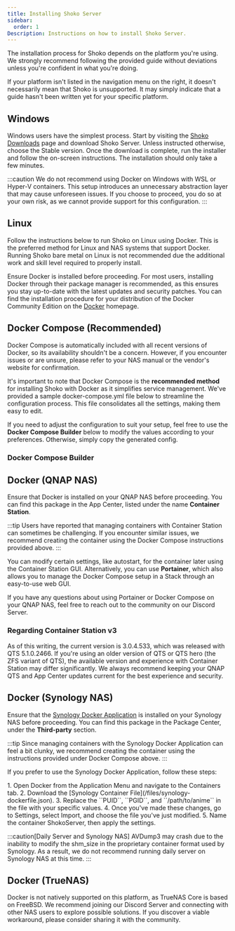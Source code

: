 ```yaml
---
title: Installing Shoko Server
sidebar:
  order: 1
Description: Instructions on how to install Shoko Server.
---
```



The installation process for Shoko depends on the platform you're using. We strongly recommend following the provided
guide without deviations unless you're confident in what you're doing.

If your platform isn't listed in the navigation menu on the right, it doesn't necessarily mean that Shoko is
unsupported. It may simply indicate that a guide hasn't been written yet for your specific platform.

## Windows

Windows users have the simplest process. Start by visiting the [Shoko Downloads](https://shokoanime.com/downloads/) page and download Shoko Server.
Unless instructed otherwise, choose the Stable version. Once the download is complete, run the installer and
follow the on-screen instructions. The installation should only take a few minutes.

:::caution
We do not recommend using Docker on Windows with WSL or Hyper-V containers. This setup introduces an unnecessary
abstraction layer that may cause unforeseen issues. If you choose to proceed, you do so at your own risk, as we
cannot provide support for this configuration.
:::

## Linux

Follow the instructions below to run Shoko on Linux using Docker. This is the preferred method for Linux and NAS
systems that support Docker. Running Shoko bare metal on Linux is not recommended due the additional work and skill
level required to properly install.

Ensure Docker is installed before proceeding. For most users, installing Docker through their package manager is
recommended, as this ensures you stay up-to-date with the latest updates and security patches. You can find the
installation procedure for your distribution of the Docker Community Edition on the [Docker](https://docs.docker.com/install/) homepage.


## Docker Compose (Recommended)

Docker Compose is automatically included with all recent versions of Docker, so its availability shouldn't be a
concern. However, if you encounter issues or are unsure, please refer to your NAS manual or the vendor's website
for confirmation.

It's important to note that Docker Compose is the **recommended method** for installing Shoko with Docker as it
simplifies service management. We've provided a sample docker-compose.yml file below to streamline the configuration
process. This file consolidates all the settings, making them easy to edit.

If you need to adjust the configuration to suit your setup, feel free to use the **Docker Compose Builder** below to
modify the values according to your preferences. Otherwise, simply copy the generated config.

### Docker Compose Builder

<DockerCompose client:only="react" />

## Docker (QNAP NAS)

Ensure that Docker is installed on your QNAP NAS before proceeding. You can find this package in the App Center,
listed under the name **Container Station**.

:::tip
Users have reported that managing containers with Container Station can sometimes be challenging. If you encounter
similar issues, we recommend creating the container using the Docker Compose instructions provided above.
:::

You can modify certain settings, like autostart, for the container later using the Container Station GUI.
Alternatively, you can use **Portainer**, which also allows you to manage the Docker Compose setup in a Stack through
an easy-to-use web GUI.

If you have any questions about using Portainer or Docker Compose on your QNAP NAS, feel
free to reach out to the community on our Discord Server.

### Regarding Container Station v3

As of this writing, the current version is 3.0.4.533, which was released with QTS 5.1.0.2466. If you're using an
older version of QTS or QTS hero (the ZFS variant of QTS), the available version and experience with Container Station
may differ significantly. We always recommend keeping your QNAP QTS and App Center updates current for the best
experience and security.

## Docker (Synology NAS)

Ensure that the [Synology Docker Application](https://www.synology.com/en-global/dsm/packages/Docker) is installed on your Synology NAS before proceeding. You can find
this package in the Package Center, under the **Third-party** section.

:::tip
Since managing containers with the Synology Docker Application can feel a bit clunky, we recommend creating the
container using the instructions provided under Docker Compose above.
:::

If you prefer to use the Synology Docker Application, follow these steps:

<Steps>
1. Open Docker from the Application Menu and navigate to the Containers tab.
2. Download the [Synology Container File](/files/synology-dockerfile.json).
3. Replace the ``PUID``, ``PGID``, and ``/path/to/anime`` in the file with your specific values.
4. Once you've made these changes, go to Settings, select Import, and choose the file you've just modified.
5. Name the container ShokoServer, then apply the settings.
</Steps>

:::caution[Daily Server and Synology NAS]
AVDump3 may crash due to the inability to modify the shm_size in the proprietary container format used by Synology.
As a result, we do not recommend running daily server on Synology NAS at this time.
:::

## Docker (TrueNAS)

Docker is not natively supported on this platform, as TrueNAS Core is based on FreeBSD. We recommend joining our
Discord Server and connecting with other NAS users to explore possible solutions. If you discover a viable
workaround, please consider sharing it with the community.



